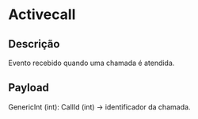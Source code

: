 # Activecall

## Descrição

Evento recebido quando uma chamada é atendida.

## Payload

GenericInt (int): CallId (int) -> identificador da chamada. 
